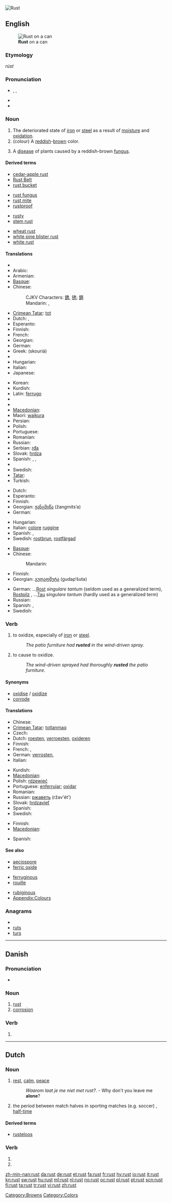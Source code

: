 {{wikipedia}}
[[Image:Rust_and_dirt.jpg|thumb|right|'''Rust''']]
{{also|růst}}
==English==
[[Image:Rost Dose.jpg|thumb|right|'''Rust''' on a can]]

===Etymology===
{{etyl|ang}} ''rúst''

===Pronunciation===
* {{enPR|rŭst}}, {{IPA|/rʌst/}}, {{SAMPA|/rVst/}}
* {{audio|en-us-rust.ogg|Audio (US)}}
* {{rhymes|ʌst}}

===Noun===
{{en-noun}}

# The deteriorated state of [[iron]] or [[steel]] as a result of [[moisture]] and [[oxidation]].
# (colour) A [[reddish]]-[[brown]] color.
#: {{color panel|B7410E}}
# A [[disease]] of plants caused by a reddish-brown [[fungus]].

====Derived terms====
{{rel-top4|terms derived from rust}}
* [[cedar-apple rust]]
* [[Rust Belt]]
* [[rust bucket]]
{{rel-mid4}}
* [[rust fungus]]
* [[rust mite]]
* [[rustproof]]
{{rel-mid4}}
* [[rusty]]
* [[stem rust]]
{{rel-mid4}}
* [[wheat rust]]
* [[white pine blister rust]]
* [[white rust]]
{{rel-bottom}}

====Translations====
{{trans-top|result of oxidation}}
* {{trreq|Albanian}}
* Arabic: {{t|ar|صدأ|m|tr=Sadaa'|alt=صَدَأ|sc=Arab}}
* Armenian: {{t-|hy|ժանգ|tr=žang}}
* [[Basque]]: {{t|eu|herdoil|xs=Basque}}
* Chinese:
*: CJKV Characters: [[銹]], [[锈]]; [[錆]]
*: Mandarin: {{t|zh|銹|sc=Hani}},  {{t|zh|锈|tr=xiù|sc=Hani}}
* [[Crimean Tatar]]: [[tot]]
* Dutch: {{t+|nl|roest|m}}, {{t+|nl|oxydatie|f}}
* Esperanto: {{t-|eo|rusto|xs=Esperanto}}
* Finnish: {{t+|fi|ruoste}}
* French: {{t+|fr|rouille|f}}
* Georgian: {{t-|ka|ჟანგი|tr=žangi|sc=Geor|xs=Georgian}}
* German: {{t+|de|Rost|m}}
* Greek: {{t+|el|σκουριά|f}} (skouriá)
* {{trreq|Hebrew}}
* Hungarian: {{t+|hu|rozsda}}
* Italian: {{t+|it|ruggine|f}}
* Japanese: {{t|ja|錆|tr=さび, sabi|sc=Jpan}}
{{trans-mid}}
* Korean: {{t|ko|녹|tr=nog|sc=Kore}}
* Kurdish: {{t|ku|ژه‌نگ|tr=jeng|sc=ku-Arab}}
* Latin: [[ferrugo]]
* {{trreq|Latvian}}
* {{trreq|Lithuanian}}
* [[Macedonian]]: {{t-|mk|’рѓа|f|tr='rgja}}
* Maori: [[waikura]]
* Persian: {{t|fa|زن‍ﯔ|xs=Persian}}
* Polish: {{t+|pl|rdza|f}}
* Portuguese: {{t+|pt|ferrugem|f}}
* Romanian: {{t|ro|rugină|f}}
* Russian: {{t+|ru|ржавчина|f|tr=ržávčina}}
* Serbian: [[rđa]] {{f}}
* Slovak: [[hrdza]] {{f}}
* Spanish: {{t-|es|óxido|m}}, {{t-|es|herrumbre|f}}, {{t+|es|moho|m}}
* {{trreq|Swahili}}
* Swedish: {{t+|sv|rost|c}}
* [[Tatar]]: {{t+|tt|tutıq|xs=Tatar}}
* Turkish: {{t+|tr|pas}}
{{trans-bottom}}

{{trans-top|colour}}
* Dutch: {{t|nl|roestbruin|n}}
* Esperanto: {{t|eo|rustokoloro|xs=Esperanto}}
* Finnish: {{t|fi|ruosteenruskea}}
* Georgian: [[ჟანგმიწა]] (žangmits‘a)
* German: {{t|de|Rostbraun|n}}
{{trans-mid}}
* Hungarian: {{t|hu|rozsdabarna}}
* Italian: [[colore]] {{m}} [[ruggine]]
* Spanish: {{t+|es|marrón}}, {{t-|es|rojizo}}
* Swedish: [[rostbrun]], [[rostfärgad]]
{{trans-bottom}}

{{trans-top|plant disease}}
* [[Basque]]: {{t|eu|herdoil|xs=Basque}}
* Chinese:
*: Mandarin: {{zh-tsp|鏽病|锈病|xiùbìng}}
* Finnish: {{t+|fi|ruoste}}
* Georgian: [[გუდაფშუტა]] (gudap‘šuta)
{{trans-mid}}
* German: …[[Rost]] {{m}} ''singulare tantum'' (seldom used as a generalized term), [[Rostpilz]] {{m}}, …[[Tau]] {{m}} ''singulare tantum'' (hardly used as a generalized term)
* Russian: {{t+|ru|ржавчина|f|tr=ržávčina}}
* Spanish: {{t-|es|roya|f}},  {{t|es|roña|f}}
* Swedish: {{t+|sv|rost}}
{{trans-bottom}}

===Verb===
{{en-verb}}

# {{intransitive}} to oxidize, especially of [[iron]] or [[steel]].
#: ''The patio furniture had '''rusted''' in the wind-driven spray.''
# {{transitive}} to cause to oxidize.
#: ''The wind-driven sprayed had thoroughly '''rusted''' the patio furniture.''

====Synonyms====
* [[oxidise]] / [[oxidize]]
* [[corrode]]

====Translations====
{{trans-top|to oxidise}}
* Chinese: {{zh-tsp|生鏽|生锈|shēngxiù}}
* [[Crimean Tatar]]: [[totlanmaq]]
* Czech: {{t|cs|rezavět}}
* Dutch: [[roesten]], [[verroesten]], [[oxideren]]
* Finnish: {{t+|fi|ruostua}}
* French: {{t+|fr|rouiller}}, {{t+|fr|oxyder}}
* German: [[verrosten]],  {{t|de|rosten}}
* Italian: {{t+|it|ossidare}}
{{trans-mid}}
* Kurdish: {{t|ku|ژه‌نگ هه‌ڵهێنان|tr=jeng helhénan|sc=ku-Arab}}
* [[Macedonian]]: {{t-|mk|’рѓосувам|tr='rgjosuvam}}
* Polish: [[rdzewieć]]
* Portuguese: [[enferrujar]]; [[oxidar]]
* Romanian: {{t|ro|rugini}}
* Russian: [[ржаветь]] (ržav'ét') {{impf}}
* Slovak: [[hrdzavieť]]
* Spanish: {{t|es|aherrumbrarse}}
* Swedish: {{t+|sv|rosta}}
{{trans-bottom}}

{{trans-top|to cause to oxidise}}
* Finnish: {{t-|fi|ruostuttaa}}
* [[Macedonian]]: {{t-|mk|’рѓосувам|tr='rgjosuvam}}
{{trans-mid}}
* Spanish: {{t-|es|aherrumbrar}}
{{trans-bottom}}

====See also====
{{top3}}
* [[aeciospore]]
* [[ferric oxide]]
{{mid3}}
* [[ferruginous]]
* [[rouille]]
{{mid3}}
* [[rubiginous]]
* [[Appendix:Colours]]
{{bottom}}

===Anagrams===
* {{alphagram|rstu}}
* [[ruts#English|ruts]]
* [[turs#English|turs]]

[[Category:Browns]]
[[Category:Colors]]

----

==Danish==
{{wikipedia|lang=da}}

===Pronunciation===
* {{IPA|/rost/|[ʁɔsd̥]|lang=da}}

===Noun===
{{da-noun|en|-}}

# [[rust#English|rust]]
# [[corrosion]]

===Verb===
{{infl|da|verb form}}

# {{form of|imperative|ruste|lang=Danish}}

----

==Dutch==

===Noun===
{{nl-noun|g=c|rusten|-}}

# [[rest]], [[calm]], [[peace]]
#: ''Waarom laat je me niet met rust?''. - Why don't you leave me '''alone'''?
# the period between match halves in sporting matches (e.g. soccer) , [[half-time]]

====Derived terms====
* [[rusteloos]]

===Verb===
{{infl|nl}}

# {{nl-verb-form|p=123|n=sg|t=pres|m=ind|rusten}}
# {{nl-verb-form|m=imp|rusten}}

[[zh-min-nan:rust]]
[[da:rust]]
[[de:rust]]
[[et:rust]]
[[fa:rust]]
[[fr:rust]]
[[hy:rust]]
[[io:rust]]
[[it:rust]]
[[kn:rust]]
[[sw:rust]]
[[hu:rust]]
[[ml:rust]]
[[nl:rust]]
[[no:rust]]
[[oc:rust]]
[[pl:rust]]
[[pt:rust]]
[[scn:rust]]
[[fi:rust]]
[[ta:rust]]
[[tr:rust]]
[[vi:rust]]
[[zh:rust]]